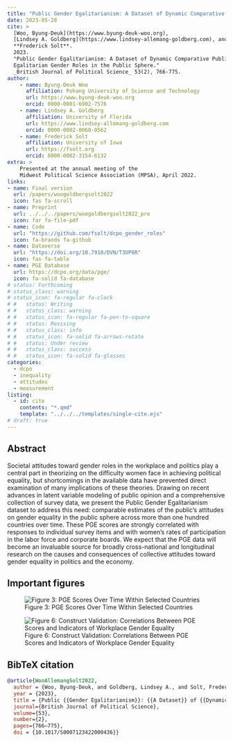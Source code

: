 ```yaml
---
title: "Public Gender Egalitarianism: A Dataset of Dynamic Comparative Public Opinion Toward Egalitarian Gender Roles in the Public Sphere"
date: 2023-05-28
cite: >
  [Woo, Byung-Deuk](https://www.byung-deuk-woo.org),
  [Lindsey A. Goldberg](https://www.lindsey-allemang-goldberg.com), and
  **Frederick Solt**. 
  2023.
  "Public Gender Egalitarianism: A Dataset of Dynamic Comparative Public Opinion Toward
  Egalitarian Gender Roles in the Public Sphere." 
  _British Journal of Political Science_ 53(2), 766-775.
author:
    - name: Byung-Deuk Woo
      affiliation: Pohang University of Science and Technology
      url: https://www.byung-deuk-woo.org
      orcid: 0000-0001-6902-7576
    - name: Lindsey A. Goldberg
      affiliation: University of Florida
      url: https://www.lindsey-allemang-goldberg.com
      orcid: 0000-0002-0060-0562
    - name: Frederick Solt
      affiliation: University of Iowa
      url: https://fsolt.org
      orcid: 0000-0002-3154-6132
extra: >
    Presented at the annual meeting of the 
    Midwest Political Science Association (MPSA), April 2022.
links:
- name: Final version
  url: /papers/woogoldbergsolt2022
  icon: fas fa-scroll
- name: Preprint
  url: ../../../papers/woogoldbergsolt2022_pre
  icon: far fa-file-pdf
- name: Code
  url: "https://github.com/fsolt/dcpo_gender_roles"
  icon: fa-brands fa-github
- name: Dataverse
  url: "https://doi.org/10.7910/DVN/T3UP6R"
  icon: fas fa-table
- name: PGE Database
  url: https://dcpo.org/data/pge/
  icon: fa-solid fa-database
# status: Forthcoming
# status_class: warning
# status_icon: fa-regular fa-clock
# #   status: Writing
# #   status_class: warning
# #   status_icon: fa-regular fa-pen-to-square
# #   status: Revising
# #   status_class: info
# #   status_icon: fa-solid fa-arrows-rotate
# #   status: Under review
# #   status_class: success
# #   status_icon: fa-solid fa-glasses
categories:
  - dcpo
  - inequality
  - attitudes
  - measurement
listing:
  - id: cite
    contents: "*.qmd"
    template: "../../../templates/single-cite.ejs"
# draft: true
---
```


:::{#cite}
:::

## Abstract

Societal attitudes toward gender roles in the workplace and politics play a central part in theorizing on the difficulty women face in achieving political equality, but shortcomings in the available data have prevented direct examination of many implications of these theories. Drawing on recent advances in latent variable modeling of public opinion and a comprehensive collection of survey data, we present the Public Gender Egalitarianism dataset to address this need: comparable estimates of the public's attitudes on gender equality in the public sphere across more than one hundred countries over time. These PGE scores are strongly correlated with responses to individual survey items and with women's rates of participation in the labor force and corporate boards. We expect that the PGE data will become an invaluable source for broadly cross-national and longitudinal research on the causes and consequences of collective attitudes toward gender equality in politics and the economy.

## Important figures

![Figure 3: PGE Scores Over Time Within Selected Countries](pge_fig3.png){.preview-image}

![Figure 6: Construct Validation: Correlations Between PGE Scores and Indicators of Workplace Gender Equality](pge_fig6.png)

## BibTeX citation

```bibtex
@article{WooAllemangSolt2022,
  author = {Woo, Byung-Deuk, and Goldberg, Lindsey A., and Solt, Frederick},
  year = {2023},
  title = {Public {{Gender Egalitarianism}}: {{A Dataset}} of {{Dynamic Comparative Public Opinion Toward Egalitarian Gender Roles}} in the {{Public Sphere}}},
  journal={British Journal of Political Science},
  volume={53},
  number={2},
  pages={766–775},
  doi = {10.1017/S0007123422000436}}
```
